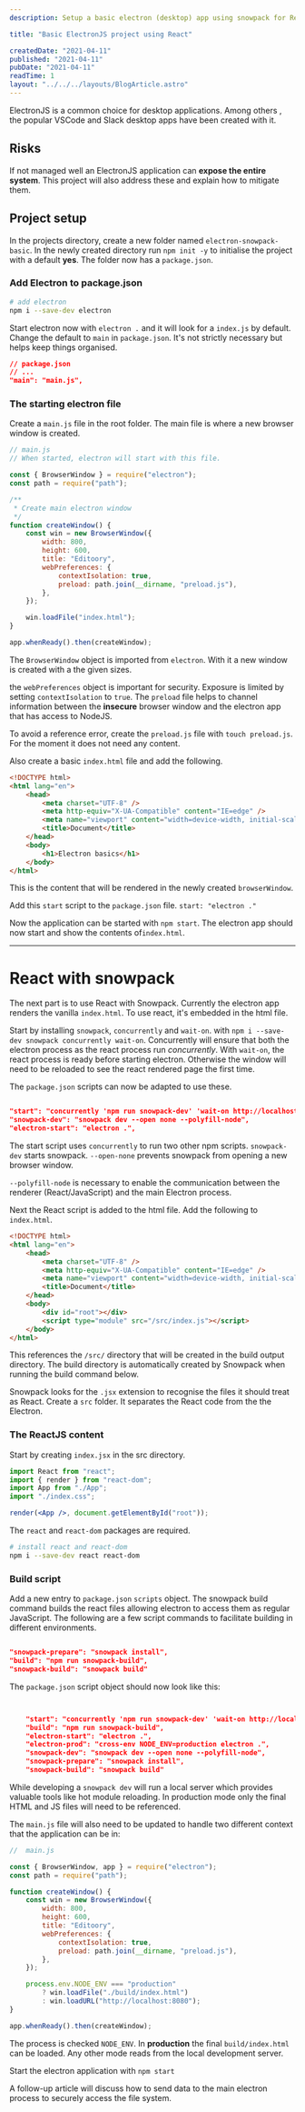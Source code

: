 ```yaml
---
description: Setup a basic electron (desktop) app using snowpack for ReactJS. This article demonstrates how to get up and running.No webpack and no create-react-app.

title: "Basic ElectronJS project using React"

createdDate: "2021-04-11"
published: "2021-04-11"
pubDate: "2021-04-11"
readTime: 1
layout: "../../../layouts/BlogArticle.astro"
---
```


ElectronJS is a common choice for desktop applications.
Among others , the popular VSCode and Slack desktop apps have been created with it.

## Risks

If not managed well an ElectronJS application can **expose the entire system**.
This project will also address these and explain how to mitigate them.

## Project setup

In the projects directory, create a new folder named `electron-snowpack-basic`.
In the newly created directory run `npm init -y` to initialise the project with a default **yes**.
The folder now has a `package.json`.

### Add Electron to package.json

```bash
# add electron
npm i --save-dev electron
```

Start electron now with `electron .` and it will look for a `index.js` by default.
Change the default to `main` in `package.json`.
It's not strictly necessary but helps keep things organised.

```json
// package.json
// ...
"main": "main.js",
```

### The starting electron file

Create a `main.js` file in the root folder.
The main file is where a new browser window is created.

```js
// main.js
// When started, electron will start with this file.

const { BrowserWindow } = require("electron");
const path = require("path");

/**
 * Create main electron window
 */
function createWindow() {
    const win = new BrowserWindow({
        width: 800,
        height: 600,
        title: "Editoory",
        webPreferences: {
            contextIsolation: true,
            preload: path.join(__dirname, "preload.js"),
        },
    });

    win.loadFile("index.html");
}

app.whenReady().then(createWindow);
```

The `BrowserWindow` object is imported from `electron`.
With it a new window is created with a the given sizes.

the `webPreferences` object is important for security.
Exposure is limited by setting `contextIsolation` to `true`.
The `preload` file helps to channel information between the **insecure** browser window and the electron app that has access to NodeJS.

To avoid a reference error, create the `preload.js` file with `touch preload.js`.
For the moment it does not need any content.

Also create a basic `index.html` file and add the following.

```html
<!DOCTYPE html>
<html lang="en">
    <head>
        <meta charset="UTF-8" />
        <meta http-equiv="X-UA-Compatible" content="IE=edge" />
        <meta name="viewport" content="width=device-width, initial-scale=1.0" />
        <title>Document</title>
    </head>
    <body>
        <h1>Electron basics</h1>
    </body>
</html>
```

This is the content that will be rendered in the newly created `browserWindow`.

Add this `start` script to the `package.json` file.
`start: "electron ."`

Now the application can be started with `npm start`.
The electron app should now start and show the contents of`index.html`.

---

# React with snowpack

The next part is to use React with Snowpack.
Currently the electron app renders the vanilla `index.html`.
To use react, it's embedded in the html file.

Start by installing `snowpack`, `concurrently` and `wait-on`. with `npm i --save-dev snowpack concurrently wait-on`.
Concurrently will ensure that both the electron process as the react process run _concurrently_.
With `wait-on`, the react process is ready before starting electron.
Otherwise the window will need to be reloaded to see the react rendered page the first time.

The `package.json` scripts can now be adapted to use these.

```json

"start": "concurrently 'npm run snowpack-dev' 'wait-on http://localhost:8080 && npm run electron-start'",
"snowpack-dev": "snowpack dev --open none --polyfill-node",
"electron-start": "electron .",

```

The start script uses `concurrently` to run two other npm scripts.
`snowpack-dev` starts snowpack. `--open-none` prevents snowpack from opening a new browser window.

`--polyfill-node` is necessary to enable the communication between the renderer (React/JavaScript) and the main Electron process.

Next the React script is added to the html file.
Add the following to `index.html`.

```html
<!DOCTYPE html>
<html lang="en">
    <head>
        <meta charset="UTF-8" />
        <meta http-equiv="X-UA-Compatible" content="IE=edge" />
        <meta name="viewport" content="width=device-width, initial-scale=1.0" />
        <title>Document</title>
    </head>
    <body>
        <div id="root"></div>
        <script type="module" src="/src/index.js"></script>
    </body>
</html>
```

This references the `/src/` directory that will be created in the build output directory.
The build directory is automatically created by Snowpack when running the build command below.

Snowpack looks for the `.jsx` extension to recognise the files it should treat as React.
Create a `src` folder. It separates the React code from the the Electron.

### The ReactJS content

Start by creating `index.jsx` in the src directory.

```jsx
import React from "react";
import { render } from "react-dom";
import App from "./App";
import "./index.css";

render(<App />, document.getElementById("root"));
```

The `react` and `react-dom` packages are required.

```bash
# install react and react-dom
npm i --save-dev react react-dom
```

### Build script

Add a new entry to `package.json` `scripts` object.
The snowpack build command builds the react files allowing electron to access them as regular JavaScript.
The following are a few script commands to facilitate building in different environments.

```json

"snowpack-prepare": "snowpack install",
"build": "npm run snowpack-build",
"snowpack-build": "snowpack build"

```

The `package.json` script object should now look like this:

```json


    "start": "concurrently 'npm run snowpack-dev' 'wait-on http://localhost:8080 && npm run electron-start'",
    "build": "npm run snowpack-build",
    "electron-start": "electron .",
    "electron-prod": "cross-env NODE_ENV=production electron .",
    "snowpack-dev": "snowpack dev --open none --polyfill-node",
    "snowpack-prepare": "snowpack install",
    "snowpack-build": "snowpack build"

```

While developing a `snowpack dev` will run a local server which provides valuable tools like hot module reloading.
In production mode only the final HTML and JS files will need to be referenced.

The `main.js` file will also need to be updated to handle two different context that the application can be in:

```js
//  main.js

const { BrowserWindow, app } = require("electron");
const path = require("path");

function createWindow() {
    const win = new BrowserWindow({
        width: 800,
        height: 600,
        title: "Editoory",
        webPreferences: {
            contextIsolation: true,
            preload: path.join(__dirname, "preload.js"),
        },
    });

    process.env.NODE_ENV === "production"
        ? win.loadFile("./build/index.html")
        : win.loadURL("http://localhost:8080");
}

app.whenReady().then(createWindow);
```

The process is checked `NODE_ENV`. In **production** the final `build/index.html` can be loaded.
Any other mode reads from the local development server.

Start the electron application with `npm start`

A follow-up article will discuss how to send data to the main electron process to securely access the file system.
